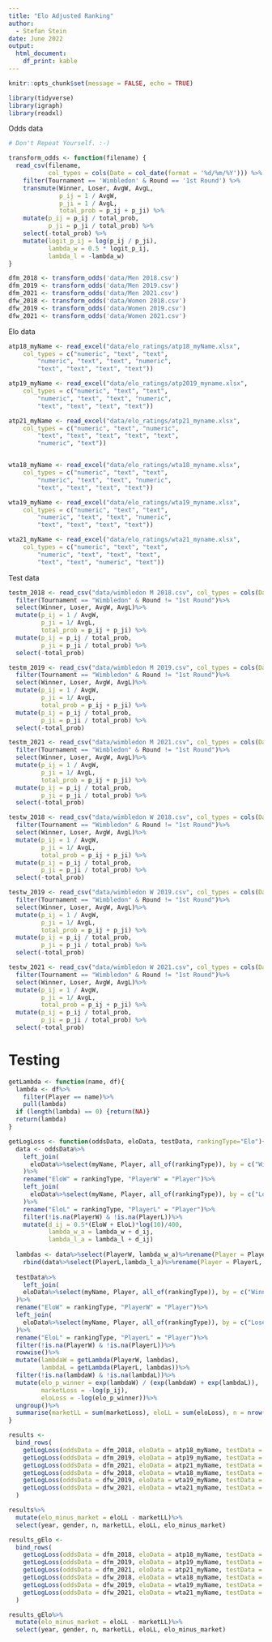 ```yaml
---
title: "Elo Adjusted Ranking"
author:
  - Stefan Stein
date: June 2022
output:
  html_document:
    df_print: kable
---
```


```r
knitr::opts_chunk$set(message = FALSE, echo = TRUE)
```


```r
library(tidyverse)
library(igraph)
library(readxl)
```



Odds data

```r
# Don't Repeat Yourself. :-)

transform_odds <- function(filename) {
  read_csv(filename,
           col_types = cols(Date = col_date(format = '%d/%m/%Y'))) %>%
    filter(Tournament == 'Wimbledon' & Round == '1st Round') %>%
    transmute(Winner, Loser, AvgW, AvgL,
              p_ij = 1 / AvgW,
              p_ji = 1 / AvgL,
              total_prob = p_ij + p_ji) %>%
    mutate(p_ij = p_ij / total_prob,
           p_ji = p_ji / total_prob) %>%
    select(-total_prob) %>%
    mutate(logit_p_ij = log(p_ij / p_ji),
           lambda_w = 0.5 * logit_p_ij,
           lambda_l = -lambda_w)
}

dfm_2018 <- transform_odds('data/Men 2018.csv')
dfm_2019 <- transform_odds('data/Men 2019.csv')
dfm_2021 <- transform_odds('data/Men 2021.csv')
dfw_2018 <- transform_odds('data/Women 2018.csv')
dfw_2019 <- transform_odds('data/Women 2019.csv')
dfw_2021 <- transform_odds('data/Women 2021.csv')
```

Elo data

```r
atp18_myName <- read_excel("data/elo_ratings/atp18_myName.xlsx", 
    col_types = c("numeric", "text", "text", 
        "numeric", "text", "text", "numeric", 
        "text", "text", "text", "text"))

atp19_myName <- read_excel("data/elo_ratings/atp2019_myname.xlsx", 
    col_types = c("numeric", "text", "text", 
        "numeric", "text", "text", "numeric", 
        "text", "text", "text", "text"))

atp21_myName <- read_excel("data/elo_ratings/atp21_myname.xlsx", 
    col_types = c("numeric", "text", "numeric", 
        "text", "text", "text", "text", "text", 
        "numeric", "text"))


wta18_myName <- read_excel("data/elo_ratings/wta18_myname.xlsx", 
    col_types = c("numeric", "text", "text", 
        "numeric", "text", "text", "numeric", 
        "text", "text", "text", "text"))

wta19_myName <- read_excel("data/elo_ratings/wta19_myname.xlsx", 
    col_types = c("numeric", "text", "text", 
        "numeric", "text", "text", "numeric", 
        "text", "text", "text", "text"))

wta21_myName <- read_excel("data/elo_ratings/wta21_myname.xlsx", 
    col_types = c("numeric", "text", "text", 
        "numeric", "text", "text", "text", 
        "text", "text", "numeric", "text"))

```


Test data

```r
testm_2018 <- read_csv("data/wimbledon M 2018.csv", col_types = cols(Date = col_date(format = "%d/%m/%Y")))%>%
  filter(Tournament == "Wimbledon" & Round != "1st Round")%>%
  select(Winner, Loser, AvgW, AvgL)%>%
  mutate(p_ij = 1 / AvgW,
         p_ji = 1/ AvgL,
         total_prob = p_ij + p_ji) %>%
  mutate(p_ij = p_ij / total_prob,
         p_ji = p_ji / total_prob) %>%
  select(-total_prob)

testm_2019 <- read_csv("data/wimbledon M 2019.csv", col_types = cols(Date = col_date(format = "%d/%m/%Y")))%>%
  filter(Tournament == "Wimbledon" & Round != "1st Round")%>%
  select(Winner, Loser, AvgW, AvgL)%>%
  mutate(p_ij = 1 / AvgW,
         p_ji = 1/ AvgL,
         total_prob = p_ij + p_ji) %>%
  mutate(p_ij = p_ij / total_prob,
         p_ji = p_ji / total_prob) %>%
  select(-total_prob)

testm_2021 <- read_csv("data/wimbledon M 2021.csv", col_types = cols(Date = col_date(format = "%d/%m/%Y")))%>%
  filter(Tournament == "Wimbledon" & Round != "1st Round")%>%
  select(Winner, Loser, AvgW, AvgL)%>%
  mutate(p_ij = 1 / AvgW,
         p_ji = 1/ AvgL,
         total_prob = p_ij + p_ji) %>%
  mutate(p_ij = p_ij / total_prob,
         p_ji = p_ji / total_prob) %>%
  select(-total_prob)

testw_2018 <- read_csv("data/wimbledon W 2018.csv", col_types = cols(Date = col_date(format = "%d/%m/%Y")))%>%
  filter(Tournament == "Wimbledon" & Round != "1st Round")%>%
  select(Winner, Loser, AvgW, AvgL)%>%
  mutate(p_ij = 1 / AvgW,
         p_ji = 1/ AvgL,
         total_prob = p_ij + p_ji) %>%
  mutate(p_ij = p_ij / total_prob,
         p_ji = p_ji / total_prob) %>%
  select(-total_prob)

testw_2019 <- read_csv("data/wimbledon W 2019.csv", col_types = cols(Date = col_date(format = "%d/%m/%Y")))%>%
  filter(Tournament == "Wimbledon" & Round != "1st Round")%>%
  select(Winner, Loser, AvgW, AvgL)%>%
  mutate(p_ij = 1 / AvgW,
         p_ji = 1/ AvgL,
         total_prob = p_ij + p_ji) %>%
  mutate(p_ij = p_ij / total_prob,
         p_ji = p_ji / total_prob) %>%
  select(-total_prob)

testw_2021 <- read_csv("data/wimbledon W 2021.csv", col_types = cols(Date = col_date(format = "%d/%m/%Y")))%>%
  filter(Tournament == "Wimbledon" & Round != "1st Round")%>%
  select(Winner, Loser, AvgW, AvgL)%>%
  mutate(p_ij = 1 / AvgW,
         p_ji = 1/ AvgL,
         total_prob = p_ij + p_ji) %>%
  mutate(p_ij = p_ij / total_prob,
         p_ji = p_ji / total_prob) %>%
  select(-total_prob)
```


# Testing



```r
getLambda <- function(name, df){
  lambda <- df%>%
    filter(Player == name)%>%
    pull(lambda)
  if (length(lambda) == 0) {return(NA)}
  return(lambda)
}
```


```r
getLogLoss <- function(oddsData, eloData, testData, rankingType="Elo"){
  data <- oddsData%>%
    left_join(
      eloData%>%select(myName, Player, all_of(rankingType)), by = c("Winner" = "myName")
    )%>%
    rename("EloW" = rankingType, "PlayerW" = "Player")%>%
    left_join(
      eloData%>%select(myName, Player, all_of(rankingType)), by = c("Loser" = "myName")
    )%>%
    rename("EloL" = rankingType, "PlayerL" = "Player")%>%
    filter(!is.na(PlayerW) & !is.na(PlayerL))%>%
    mutate(d_ij = 0.5*(EloW + EloL)*log(10)/400,
           lambda_w_a = lambda_w + d_ij,
           lambda_l_a = lambda_l + d_ij)
  
  lambdas <- data%>%select(PlayerW, lambda_w_a)%>%rename(Player = PlayerW, lambda = lambda_w_a)%>%
    rbind(data%>%select(PlayerL,lambda_l_a)%>%rename(Player = PlayerL, lambda = lambda_l_a))
  
  testData%>%
    left_join(
    eloData%>%select(myName, Player, all_of(rankingType)), by = c("Winner" = "myName")
  )%>%
  rename("EloW" = rankingType, "PlayerW" = "Player")%>%
  left_join(
    eloData%>%select(myName, Player, all_of(rankingType)), by = c("Loser" = "myName")
  )%>%
  rename("EloL" = rankingType, "PlayerL" = "Player")%>%
  filter(!is.na(PlayerW) & !is.na(PlayerL))%>%
  rowwise()%>%
  mutate(lambdaW = getLambda(PlayerW, lambdas),
         lambdaL = getLambda(PlayerL, lambdas))%>%
  filter(!is.na(lambdaW) & !is.na(lambdaL))%>%
  mutate(elo_p_winner = exp(lambdaW) / (exp(lambdaW) + exp(lambdaL)),
         marketLoss = -log(p_ij),
         eloLoss = -log(elo_p_winner))%>%
  ungroup()%>%
  summarise(marketLL = sum(marketLoss), eloLL = sum(eloLoss), n = nrow(.))
}
```

```r
results <- 
  bind_rows(
    getLogLoss(oddsData = dfm_2018, eloData = atp18_myName, testData = testm_2018)%>%mutate(gender = "M", year = "2018"),
    getLogLoss(oddsData = dfm_2019, eloData = atp19_myName, testData = testm_2019)%>%mutate(gender = "M", year = "2019"),
    getLogLoss(oddsData = dfm_2021, eloData = atp21_myName, testData = testm_2021)%>%mutate(gender = "M", year = "2021"),
    getLogLoss(oddsData = dfw_2018, eloData = wta18_myName, testData = testw_2018)%>%mutate(gender = "W", year = "2018"),
    getLogLoss(oddsData = dfw_2019, eloData = wta19_myName, testData = testw_2019)%>%mutate(gender = "W", year = "2019"),
    getLogLoss(oddsData = dfw_2021, eloData = wta21_myName, testData = testw_2021)%>%mutate(gender = "W", year = "2021")
  )

```

```r
results%>%
  mutate(elo_minus_market = eloLL - marketLL)%>%
  select(year, gender, n, marketLL, eloLL, elo_minus_market)
```


```r
results_gElo <- 
  bind_rows(
    getLogLoss(oddsData = dfm_2018, eloData = atp18_myName, testData = testm_2018, rankingType = "Grass")%>%mutate(gender = "M", year = "2018"),
    getLogLoss(oddsData = dfm_2019, eloData = atp19_myName, testData = testm_2019, rankingType = "Grass")%>%mutate(gender = "M", year = "2019"),
    getLogLoss(oddsData = dfm_2021, eloData = atp21_myName, testData = testm_2021, rankingType = "gElo")%>%mutate(gender = "M", year = "2021"),
    getLogLoss(oddsData = dfw_2018, eloData = wta18_myName, testData = testw_2018, rankingType = "Grass")%>%mutate(gender = "W", year = "2018"),
    getLogLoss(oddsData = dfw_2019, eloData = wta19_myName, testData = testw_2019, rankingType = "Grass")%>%mutate(gender = "W", year = "2019"),
    getLogLoss(oddsData = dfw_2021, eloData = wta21_myName, testData = testw_2021, rankingType = "gElo")%>%mutate(gender = "W", year = "2021")
  )

```


```r
results_gElo%>%
  mutate(elo_minus_market = eloLL - marketLL)%>%
  select(year, gender, n, marketLL, eloLL, elo_minus_market)
```




